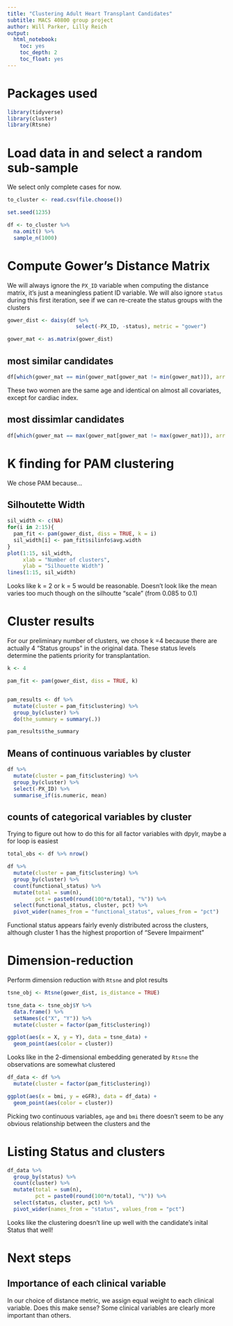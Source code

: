 ```yaml
---
title: "Clustering Adult Heart Transplant Candidates"
subtitle: MACS 40800 group project
author: Will Parker, Lilly Reich
output: 
  html_notebook:
    toc: yes
    toc_depth: 2
    toc_float: yes
---
```


# Packages used
```r
library(tidyverse)
library(cluster)
library(Rtsne)
```


# Load data in and select a random sub-sample

We select only complete cases for now.
```r
to_cluster <- read.csv(file.choose())

set.seed(1235)

df <- to_cluster %>%
  na.omit() %>%
  sample_n(1000)

```

# Compute Gower's Distance Matrix

We will always ignore the `PX_ID` variable when computing the distance matrix, it's just a meaningless patient ID variable. We will also ignore `status` during this first iteration, see if we can re-create the status groups with the clusters
```r

gower_dist <- daisy(df %>% 
                      select(-PX_ID, -status), metric = "gower")

gower_mat <- as.matrix(gower_dist)

```

## most similar candidates
```r
df[which(gower_mat == min(gower_mat[gower_mat != min(gower_mat)]), arr.ind = TRUE)[1, ], ]
```
These two women are the same age and identical on almost all covariates, except for cardiac index.

## most dissimlar candidates
```r
df[which(gower_mat == max(gower_mat[gower_mat != max(gower_mat)]), arr.ind = TRUE)[1, ], ]
```

# K finding for PAM clustering

We chose PAM because...

## Silhoutette Width
```r
sil_width <- c(NA)
for(i in 2:15){  
  pam_fit <- pam(gower_dist, diss = TRUE, k = i)  
  sil_width[i] <- pam_fit$silinfo$avg.width  
}
plot(1:15, sil_width,
     xlab = "Number of clusters",
     ylab = "Silhouette Width")
lines(1:15, sil_width)
```

Looks like k = 2 or k = 5 would be reasonable. Doesn't look like the mean varies too much though on the silhoutte "scale" (from 0.085 to 0.1) 


# Cluster results

For our preliminary number of clusters, we chose k =4 because there are actually 4 "Status groups" in the original data. These status levels determine the patients priority for transplantation.

```r
k <- 4

pam_fit <- pam(gower_dist, diss = TRUE, k)


pam_results <- df %>%
  mutate(cluster = pam_fit$clustering) %>%
  group_by(cluster) %>%
  do(the_summary = summary(.))

pam_results$the_summary
```

## Means of continuous variables by cluster
```r
df %>%
  mutate(cluster = pam_fit$clustering) %>%
  group_by(cluster) %>%
  select(-PX_ID) %>%
  summarise_if(is.numeric, mean)
```

## counts of categorical variables by cluster

Trying to figure out how to do this for all factor variables with dpylr, maybe a for loop is easiest
```r

total_obs <- df %>% nrow()

df %>%
  mutate(cluster = pam_fit$clustering) %>%
  group_by(cluster) %>%
  count(functional_status) %>%
  mutate(total = sum(n),
         pct = paste0(round(100*n/total), "%")) %>%
  select(functional_status, cluster, pct) %>%
  pivot_wider(names_from = "functional_status", values_from = "pct")
```
Functional status appears fairly evenly distributed across the clusters, although cluster 1 has the highest proportion of "Severe Impairment"

# Dimension-reduction

Perform dimension reduction with `Rtsne` and plot results
```r
tsne_obj <- Rtsne(gower_dist, is_distance = TRUE)

tsne_data <- tsne_obj$Y %>%
  data.frame() %>%
  setNames(c("X", "Y")) %>%
  mutate(cluster = factor(pam_fit$clustering))

ggplot(aes(x = X, y = Y), data = tsne_data) +
  geom_point(aes(color = cluster))
```
Looks like in the 2-dimensional embedding generated by `Rtsne` the observations are somewhat clustered

```r
df_data <- df %>%
  mutate(cluster = factor(pam_fit$clustering))

ggplot(aes(x = bmi, y = eGFR), data = df_data) +
  geom_point(aes(color = cluster))
```
Picking two continuous variables, `age` and `bmi` there doesn't seem to be any obvious relationship between the clusters and the 


# Listing Status and clusters 
```r

df_data %>%
  group_by(status) %>%
  count(cluster) %>% 
  mutate(total = sum(n),
         pct = paste0(round(100*n/total), "%")) %>%
  select(status, cluster, pct) %>%
  pivot_wider(names_from = "status", values_from = "pct")
```
Looks like the clustering doesn't line up well with the candidate's inital Status that well!



# Next steps

## Importance of each clinical variable 

In our choice of distance metric, we assign equal weight to each clinical variable. Does this make sense? Some clinical variables are clearly more important than others.

